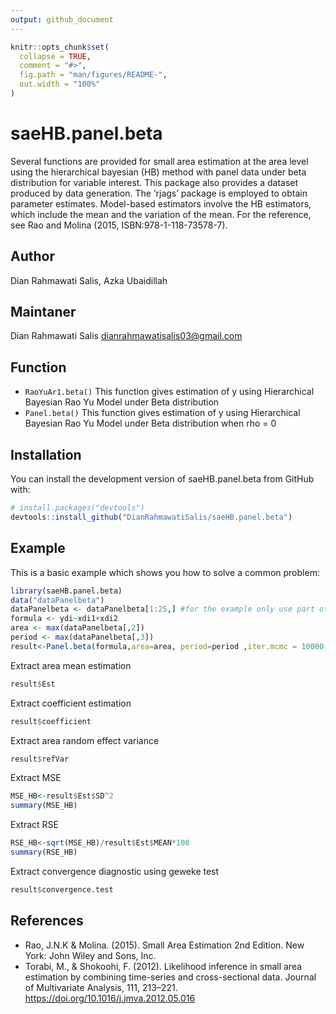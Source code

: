 ```yaml
---
output: github_document
---
```


<!-- README.md is generated from README.Rmd. Please edit that file -->

```r
knitr::opts_chunk$set(
  collapse = TRUE,
  comment = "#>",
  fig.path = "man/figures/README-",
  out.width = "100%"
)
```

# saeHB.panel.beta

Several functions are provided for small area estimation at
the area level using the hierarchical bayesian (HB) method with panel
data under beta distribution for variable interest. This package also
provides a dataset produced by data generation. The 'rjags' package is
employed to obtain parameter estimates. Model-based estimators involve
the HB estimators, which include the mean and the variation of the
mean. For the reference, see Rao and Molina (2015, ISBN:978-1-118-73578-7).

## Author
Dian Rahmawati Salis, Azka Ubaidillah

## Maintaner
Dian Rahmawati Salis <dianrahmawatisalis03@gmail.com>

## Function
* `RaoYuAr1.beta()` This function gives estimation of y using Hierarchical Bayesian Rao Yu Model under Beta distribution
* `Panel.beta()` This function gives estimation of y using Hierarchical Bayesian Rao Yu Model under Beta distribution when rho = 0

## Installation
You can install the development version of saeHB.panel.beta from GitHub with:
``` r
# install.packages("devtools")
devtools::install_github("DianRahmawatiSalis/saeHB.panel.beta")
```

## Example

This is a basic example which shows you how to solve a common problem:

```r
library(saeHB.panel.beta)
data("dataPanelbeta")
dataPanelbeta <- dataPanelbeta[1:25,] #for the example only use part of the dataset
formula <- ydi~xdi1+xdi2 
area <- max(dataPanelbeta[,2])
period <- max(dataPanelbeta[,3])
result<-Panel.beta(formula,area=area, period=period ,iter.mcmc = 10000,thin=5,burn.in = 1000,data=dataPanelbeta)
```

Extract area mean estimation
```r
result$Est
```

Extract coefficient estimation
```r
result$coefficient
```

Extract area random effect variance
```r
result$refVar
```

Extract MSE
```r
MSE_HB<-result$Est$SD^2
summary(MSE_HB)
```

Extract RSE
```r
RSE_HB<-sqrt(MSE_HB)/result$Est$MEAN*100
summary(RSE_HB)
```

Extract convergence diagnostic using geweke test
```r
result$convergence.test
```


## References

* Rao, J.N.K & Molina. (2015). Small Area Estimation 2nd Edition. New York: John Wiley and Sons, Inc.
* Torabi, M., & Shokoohi, F. (2012). Likelihood inference in small area estimation by combining time-series and cross-sectional data. Journal of Multivariate Analysis, 111, 213–221. <https://doi.org/10.1016/j.jmva.2012.05.016>
